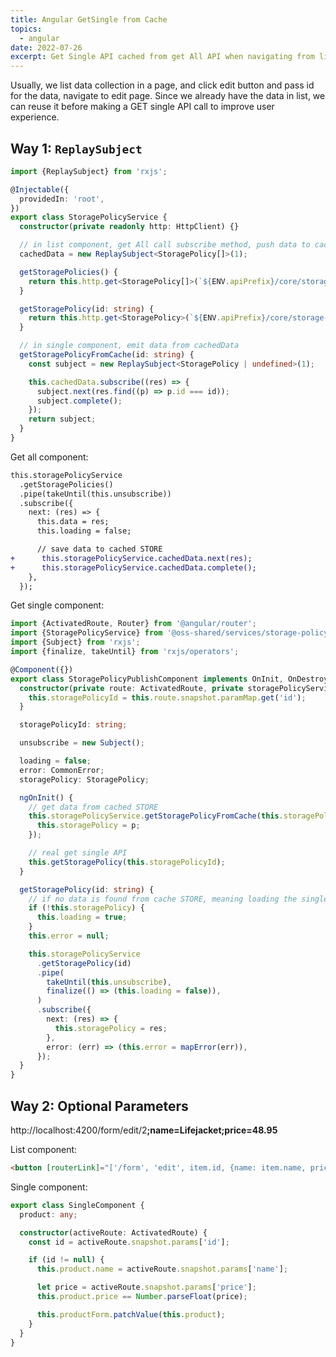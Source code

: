 ```yaml
---
title: Angular GetSingle from Cache
topics:
  - angular
date: 2022-07-26
excerpt: Get Single API cached from get All API when navigating from list
---
```


Usually, we list data collection in a page, and click edit button and pass id for the data, navigate to edit page. Since
we already have the data in list, we can reuse it before making a GET single API call to improve user experience.

## Way 1: `ReplaySubject`

```ts
import {ReplaySubject} from 'rxjs';

@Injectable({
  providedIn: 'root',
})
export class StoragePolicyService {
  constructor(private readonly http: HttpClient) {}

  // in list component, get All call subscribe method, push data to cachedData. This is the cache STORE
  cachedData = new ReplaySubject<StoragePolicy[]>(1);

  getStoragePolicies() {
    return this.http.get<StoragePolicy[]>(`${ENV.apiPrefix}/core/storage-policies?limit=1000&offset=0`);
  }

  getStoragePolicy(id: string) {
    return this.http.get<StoragePolicy>(`${ENV.apiPrefix}/core/storage-policies/${id}`);
  }

  // in single component, emit data from cachedData
  getStoragePolicyFromCache(id: string) {
    const subject = new ReplaySubject<StoragePolicy | undefined>(1);

    this.cachedData.subscribe((res) => {
      subject.next(res.find((p) => p.id === id));
      subject.complete();
    });
    return subject;
  }
}
```

Get all component:

```diff
this.storagePolicyService
  .getStoragePolicies()
  .pipe(takeUntil(this.unsubscribe))
  .subscribe({
    next: (res) => {
      this.data = res;
      this.loading = false;

      // save data to cached STORE
+      this.storagePolicyService.cachedData.next(res);
+      this.storagePolicyService.cachedData.complete();
    },
  });
```

Get single component:

```ts
import {ActivatedRoute, Router} from '@angular/router';
import {StoragePolicyService} from '@oss-shared/services/storage-policy.service';
import {Subject} from 'rxjs';
import {finalize, takeUntil} from 'rxjs/operators';

@Component({})
export class StoragePolicyPublishComponent implements OnInit, OnDestroy {
  constructor(private route: ActivatedRoute, private storagePolicyService: StoragePolicyService) {
    this.storagePolicyId = this.route.snapshot.paramMap.get('id');
  }

  storagePolicyId: string;

  unsubscribe = new Subject();

  loading = false;
  error: CommonError;
  storagePolicy: StoragePolicy;

  ngOnInit() {
    // get data from cached STORE
    this.storagePolicyService.getStoragePolicyFromCache(this.storagePolicyId).subscribe((p) => {
      this.storagePolicy = p;
    });

    // real get single API
    this.getStoragePolicy(this.storagePolicyId);
  }

  getStoragePolicy(id: string) {
    // if no data is found from cache STORE, meaning loading the single page directly, otherwise it's navigated from list.
    if (!this.storagePolicy) {
      this.loading = true;
    }
    this.error = null;

    this.storagePolicyService
      .getStoragePolicy(id)
      .pipe(
        takeUntil(this.unsubscribe),
        finalize(() => (this.loading = false)),
      )
      .subscribe({
        next: (res) => {
          this.storagePolicy = res;
        },
        error: (err) => (this.error = mapError(err)),
      });
  }
}
```

## Way 2: Optional Parameters

http://localhost:4200/form/edit/2<b>;name=Lifejacket;price=48.95</b>

List component:

```html
<button [routerLink]="['/form', 'edit', item.id, {name: item.name, price: item.price}]">Edit</button>
```

Single component:

```ts
export class SingleComponent {
  product: any;

  constructor(activeRoute: ActivatedRoute) {
    const id = activeRoute.snapshot.params['id'];

    if (id != null) {
      this.product.name = activeRoute.snapshot.params['name'];

      let price = activeRoute.snapshot.params['price'];
      this.product.price == Number.parseFloat(price);

      this.productForm.patchValue(this.product);
    }
  }
}
```
